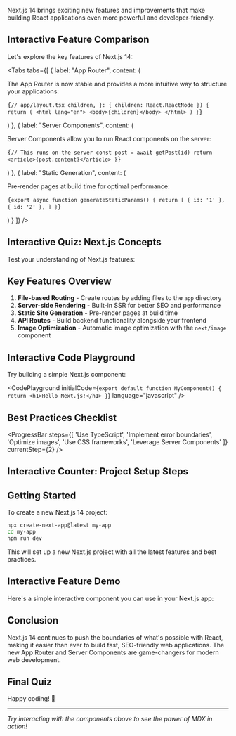Next.js 14 brings exciting new features and improvements that make building React applications even more powerful and developer-friendly.

## Interactive Feature Comparison

Let's explore the key features of Next.js 14:

<Tabs tabs={[
  {
    label: "App Router",
    content: (
      <div>
        <p>The App Router is now stable and provides a more intuitive way to structure your applications:</p>
        <pre className="bg-gray-900 text-gray-100 p-4 rounded-lg overflow-x-auto my-4">
{`// app/layout.tsx
  children,
}: {
  children: React.ReactNode
}) {
  return (
    <html lang="en">
      <body>{children}</body>
    </html>
  )
}`}
        </pre>
      </div>
    )
  },
  {
    label: "Server Components",
    content: (
      <div>
        <p>Server Components allow you to run React components on the server:</p>
        <pre className="bg-gray-900 text-gray-100 p-4 rounded-lg overflow-x-auto my-4">
{`// This runs on the server
  const post = await getPost(id)
  return <article>{post.content}</article>
}`}
        </pre>
      </div>
    )
  },
  {
    label: "Static Generation",
    content: (
      <div>
        <p>Pre-render pages at build time for optimal performance:</p>
        <pre className="bg-gray-900 text-gray-100 p-4 rounded-lg overflow-x-auto my-4">
{`export async function generateStaticParams() {
  return [
    { id: '1' },
    { id: '2' },
  ]
}`}
        </pre>
      </div>
    )
  }
]} />

## Interactive Quiz: Next.js Concepts

Test your understanding of Next.js features:

<QuizBuilder title="Next.js Concepts Quiz" description="Test your understanding of Server Components">
  <QuizQuestion
    id="nextjs-server-components-benefit"
    question="What is the main benefit of Server Components in Next.js?"
    type="single-choice"
    options={[
      "They run faster on the client",
      "They reduce bundle size and improve performance",
      "They provide better SEO automatically",
      "They make debugging easier"
    ]}
    correctAnswer="They reduce bundle size and improve performance"
  />
</QuizBuilder>

## Key Features Overview

1. **File-based Routing** - Create routes by adding files to the `app` directory
2. **Server-side Rendering** - Built-in SSR for better SEO and performance
3. **Static Site Generation** - Pre-render pages at build time
4. **API Routes** - Build backend functionality alongside your frontend
5. **Image Optimization** - Automatic image optimization with the `next/image` component

## Interactive Code Playground

Try building a simple Next.js component:

<CodePlayground 
  initialCode={`export default function MyComponent() {
  return <h1>Hello Next.js!</h1>
}`}
  language="javascript"
/>

## Best Practices Checklist

<ProgressBar 
  steps={[
    'Use TypeScript',
    'Implement error boundaries',
    'Optimize images',
    'Use CSS frameworks',
    'Leverage Server Components'
  ]}
  currentStep={2}
/>

## Interactive Counter: Project Setup Steps

<Counter initialValue={0} />

## Getting Started

To create a new Next.js 14 project:

```bash
npx create-next-app@latest my-app
cd my-app
npm run dev
```

This will set up a new Next.js project with all the latest features and best practices.

## Interactive Feature Demo

Here's a simple interactive component you can use in your Next.js app:

<Counter initialValue={10} />

## Conclusion

Next.js 14 continues to push the boundaries of what's possible with React, making it easier than ever to build fast, SEO-friendly web applications. The new App Router and Server Components are game-changers for modern web development.

## Final Quiz

<QuizBuilder title="Final Quiz" description="Quick wrap-up question">
  <QuizQuestion
    id="nextjs-create-project-command"
    question="Which command creates a new Next.js 14 project?"
    type="single-choice"
    options={[
      "npm create next-app",
      "npx create-next-app@latest",
      "yarn create next-app",
      "All of the above"
    ]}
    correctAnswer="All of the above"
  />
</QuizBuilder>

Happy coding! 🚀

---

*Try interacting with the components above to see the power of MDX in action!*
